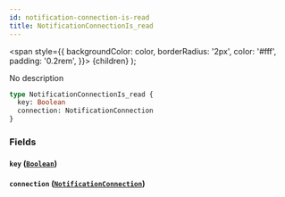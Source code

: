 ```yaml
---
id: notification-connection-is-read
title: NotificationConnectionIs_read
---
```


<span
style={{
      backgroundColor: color,
      borderRadius: '2px',
      color: '#fff',
      padding: '0.2rem',
    }}>
{children}
</span>
);

No description

```graphql
type NotificationConnectionIs_read {
  key: Boolean
  connection: NotificationConnection
}
```

### Fields

#### `key` ([`Boolean`](/v1/scalars/boolean))

#### `connection` ([`NotificationConnection`](/v1/objects/notification-connection))

